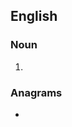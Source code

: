 ==English==

===Noun===
{{head|en|noun plural form}}

# {{plural of|alnico|lang=en}}

===Anagrams===
* {{anagrams|en|Liconas|Nicolas|oilcans}}